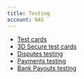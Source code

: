 ```yaml
---
title: Testing
account: NAS
---
```


*   [Test cards](/four/testing/test-cards)
*   [3D Secure test cards](/four/testing/3d-secure-test-cards)
*   [Disputes testing](/four/testing/disputes-testing)
*   [Payments testing](/four/testing/payments-testing)
*   [Bank Payouts testing](/four/testing/bank-payout-testing)
